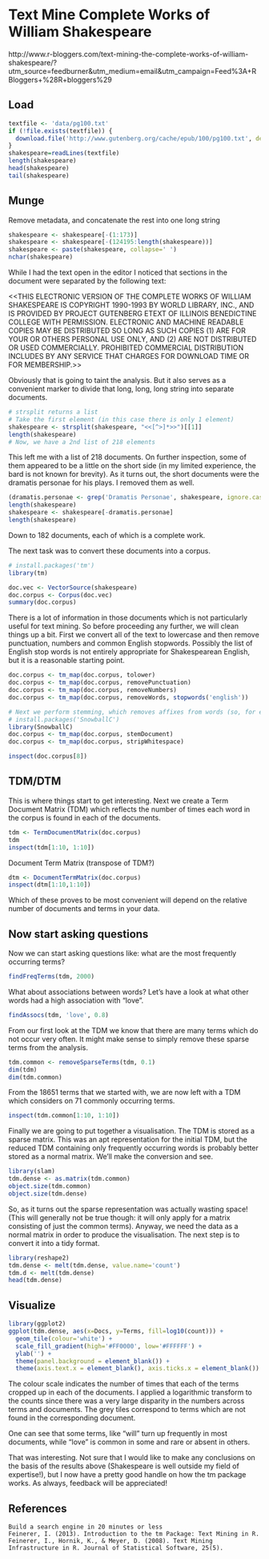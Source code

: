 Text Mine Complete Works of William Shakespeare
========================================================

http://www.r-bloggers.com/text-mining-the-complete-works-of-william-shakespeare/?utm_source=feedburner&utm_medium=email&utm_campaign=Feed%3A+RBloggers+%28R+bloggers%29

## Load
```r
textfile <- 'data/pg100.txt'
if (!file.exists(textfile)) {
  download.file('http://www.gutenberg.org/cache/epub/100/pg100.txt', destfile=textfile)
}
shakespeare=readLines(textfile)
length(shakespeare)
head(shakespeare)
tail(shakespeare)
```

## Munge
Remove metadata, and concatenate the rest into one long string
```r
shakespeare <- shakespeare[-(1:173)]
shakespeare <- shakespeare[-(124195:length(shakespeare))]
shakespeare <- paste(shakespeare, collapse=' ')
nchar(shakespeare)
```

While I had the text open in the editor I noticed that sections in the document were separated by the following text:

\<\<THIS ELECTRONIC VERSION OF THE COMPLETE WORKS OF WILLIAM
SHAKESPEARE IS COPYRIGHT 1990-1993 BY WORLD LIBRARY, INC., AND IS
PROVIDED BY PROJECT GUTENBERG ETEXT OF ILLINOIS BENEDICTINE COLLEGE
WITH PERMISSION.  ELECTRONIC AND MACHINE READABLE COPIES MAY BE
DISTRIBUTED SO LONG AS SUCH COPIES (1) ARE FOR YOUR OR OTHERS
PERSONAL USE ONLY, AND (2) ARE NOT DISTRIBUTED OR USED
COMMERCIALLY.  PROHIBITED COMMERCIAL DISTRIBUTION INCLUDES BY ANY
SERVICE THAT CHARGES FOR DOWNLOAD TIME OR FOR MEMBERSHIP.\>\>

Obviously that is going to taint the analysis. But it also serves as a convenient marker to divide that long, long, long string into separate documents.

```r
# strsplit returns a list
# Take the first element (in this case there is only 1 element)
shakespeare <- strsplit(shakespeare, "<<[^>]*>>")[[1]]
length(shakespeare)
# Now, we have a 2nd list of 218 elements
```

This left me with a list of 218 documents. On further inspection, some of them appeared to be a little on the short side (in my limited experience, the bard is not known for brevity). As it turns out, the short documents were the dramatis personae for his plays. I removed them as well.
```r
(dramatis.personae <- grep('Dramatis Personae', shakespeare, ignore.case=TRUE))
length(shakespeare)
shakespeare <- shakespeare[-dramatis.personae]
length(shakespeare)
```

Down to 182 documents, each of which is a complete work.

The next task was to convert these documents into a corpus.
```r
# install.packages('tm')
library(tm)

doc.vec <- VectorSource(shakespeare)
doc.corpus <- Corpus(doc.vec)
summary(doc.corpus)
```

There is a lot of information in those documents which is not particularly useful for text mining. So before proceeding any further, we will clean things up a bit. First we convert all of the text to lowercase and then remove punctuation, numbers and common English stopwords. Possibly the list of English stop words is not entirely appropriate for Shakespearean English, but it is a reasonable starting point.

```r
doc.corpus <- tm_map(doc.corpus, tolower)
doc.corpus <- tm_map(doc.corpus, removePunctuation)
doc.corpus <- tm_map(doc.corpus, removeNumbers)
doc.corpus <- tm_map(doc.corpus, removeWords, stopwords('english'))

# Next we perform stemming, which removes affixes from words (so, for example, “run”, “runs” and “running” all become “run”).
# install.packages('SnowballC')
library(SnowballC)
doc.corpus <- tm_map(doc.corpus, stemDocument)
doc.corpus <- tm_map(doc.corpus, stripWhitespace)

inspect(doc.corpus[8])
```

## TDM/DTM

This is where things start to get interesting. Next we create a Term Document Matrix (TDM) which reflects the number of times each word in the corpus is found in each of the documents.
```r
tdm <- TermDocumentMatrix(doc.corpus)
tdm
inspect(tdm[1:10, 1:10])
```
Document Term Matrix (transpose of TDM?)
```r
dtm <- DocumentTermMatrix(doc.corpus)
inspect(dtm[1:10,1:10])
```
Which of these proves to be most convenient will depend on the relative number of documents and terms in your data.



## Now start asking questions

Now we can start asking questions like: what are the most frequently occurring terms?
```r
findFreqTerms(tdm, 2000)
```

What about associations between words? Let’s have a look at what other words had a high association with “love”.
```r
findAssocs(tdm, 'love', 0.8)
```

From our first look at the TDM we know that there are many terms which do not occur very often. It might make sense to simply remove these sparse terms from the analysis.
```r
tdm.common <- removeSparseTerms(tdm, 0.1)
dim(tdm)
dim(tdm.common)
```

From the 18651 terms that we started with, we are now left with a TDM which considers on 71 commonly occurring terms.
```r
inspect(tdm.common[1:10, 1:10])
```

Finally we are going to put together a visualisation. The TDM is stored as a sparse matrix. This was an apt representation for the initial TDM, but the reduced TDM containing only frequently occurring words is probably better stored as a normal matrix. We’ll make the conversion and see.
```r
library(slam)
tdm.dense <- as.matrix(tdm.common)
object.size(tdm.common)
object.size(tdm.dense)
```

So, as it turns out the sparse representation was actually wasting space! (This will generally not be true though: it will only apply for a matrix consisting of just the common terms). Anyway, we need the data as a normal matrix in order to produce the visualisation. The next step is to convert it into a tidy format.
```r
library(reshape2)
tdm.dense <- melt(tdm.dense, value.name='count')
tdm.d <- melt(tdm.dense)
head(tdm.dense)
```

## Visualize
```r
library(ggplot2)
ggplot(tdm.dense, aes(x=Docs, y=Terms, fill=log10(count))) +
  geom_tile(colour='white') +
  scale_fill_gradient(high='#FF0000', low='#FFFFFF') +
  ylab('') +
  theme(panel.background = element_blank()) +
  theme(axis.text.x = element_blank(), axis.ticks.x = element_blank())
```
The colour scale indicates the number of times that each of the terms cropped up in each of the documents. I applied a logarithmic transform to the counts since there was a very large disparity in the numbers across terms and documents. The grey tiles correspond to terms which are not found in the corresponding document.

One can see that some terms, like “will” turn up frequently in most documents, while “love” is common in some and rare or absent in others.

That was interesting. Not sure that I would like to make any conclusions on the basis of the results above (Shakespeare is well outside my field of expertise!), but I now have a pretty good handle on how the tm package works. As always, feedback will be appreciated!

## References

    Build a search engine in 20 minutes or less
    Feinerer, I. (2013). Introduction to the tm Package: Text Mining in R.
    Feinerer, I., Hornik, K., & Meyer, D. (2008). Text Mining Infrastructure in R. Journal of Statistical Software, 25(5).



